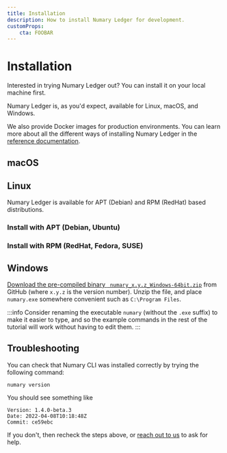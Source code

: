 ```yaml
---
title: Installation
description: How to install Numary Ledger for development.
customProps:
    cta: FOOBAR
---
```


# Installation

Interested in trying Numary Ledger out? You can install it on your local machine first.

Numary Ledger is, as you'd expect, available for Linux, macOS, and Windows. 

We also provide Docker images for production environments. You can learn more about all the different ways of installing Numary Ledger in the [reference documentation](/oss/ledger/reference/installation).

## macOS
<HomebrewInstall />

## Linux

Numary Ledger is available for APT (Debian) and RPM (RedHat) based distributions.

### Install with APT (Debian, Ubuntu)
<APTInstall />

### Install with RPM (RedHat, Fedora, SUSE)

<RPMInstall />

## Windows

[Download the pre-compiled binary ` numary_x.y.z_Windows-64bit.zip`](https://github.com/numary/ledger/releases) from GitHub (where `x.y.z` is the version number). Unzip the file, and place `numary.exe` somewhere convenient such as `C:\Program Files`.

:::info
Consider renaming the executable `numary` (without the `.exe` suffix) to make it easier to type, and so the example commands in the rest of the tutorial will work without having to edit them.
:::

## Troubleshooting

You can check that Numary CLI was installed correctly by trying the following command:

```shell
numary version
```

You should see something like

```
Version: 1.4.0-beta.3 
Date: 2022-04-08T10:18:48Z 
Commit: ce59ebc
```

If you don't, then recheck the steps above, or [reach out to us](oss/ledger/get-started/getting-help) to ask for help.